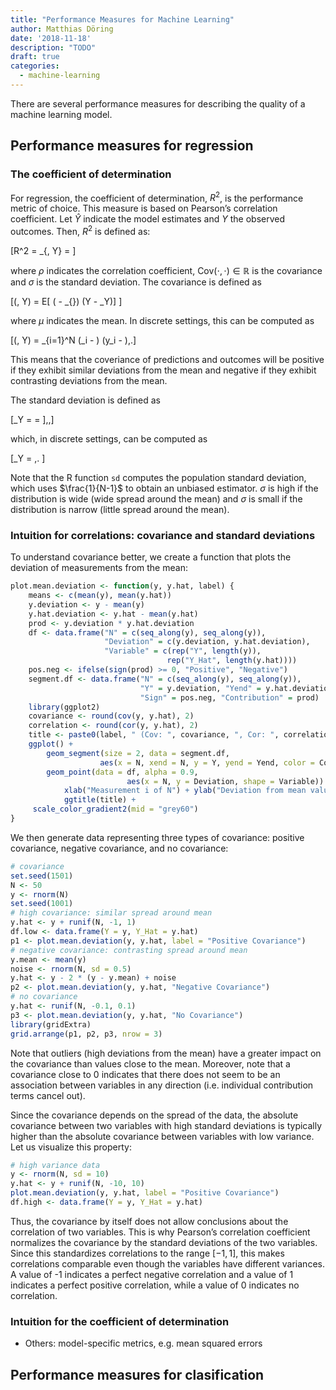 ```yaml
---
title: "Performance Measures for Machine Learning"
author: Matthias Döring
date: '2018-11-18'
description: "TODO"
draft: true
categories:
  - machine-learning
---
```

There are several performance measures for describing the quality of a machine learning model. 

## Performance measures for regression

### The coefficient of determination

For regression, the coefficient of determination, $R^2$, is the performance metric of choice. This measure is based on Pearson's correlation coefficient. Let $\hat{Y}$ indicate the model estimates and $Y$ the observed outcomes. Then, $R^2$ is defined as:

\[R^2 = \rho_{\hat{Y}, Y} = \frac{\text{Cov}(\hat{Y}, Y)}{\sigma_{\hat{Y}} \sigma_Y} \]

where $\rho$ indicates the correlation coefficient, $\text{Cov}(\cdot,\cdot) \in \mathbb{R}$ is the covariance and $\sigma$ is the standard deviation. The covariance is defined as

\[\text{Cov}(\hat{Y}, Y) = E[ (\hat{Y} - \mu_{\hat{Y}}) (Y - \mu_Y)] \]

where $\mu$ indicates the mean. In discrete settings, this can be computed as

\[\text{Cov}(\hat{Y}, Y) = \sum_{i=1}^N (\hat{y}_i - \overline{\hat{y}}) (y_i - \overline{y})\,.\]

This means that the coveriance of predictions and outcomes will be positive if they exhibit similar deviations from the mean and negative if they exhibit contrasting deviations from the mean. 

The standard deviation is defined as

\[\sigma_Y = \sqrt{\text{Var}(Y)} = \sqrt{E[(Y - \mu_Y)^2}]\,,\]

which, in discrete settings, can be computed as

\[\sigma_Y = \sqrt{\frac{1}{N} \sum_{i = 1}^N (y_i - \overline{y})^2}\,. \]

Note that the R function ```sd``` computes the population standard deviation, which uses $\frac{1}{N-1}$ to obtain an unbiased estimator. $\sigma$ is high if the distribution is wide (wide spread around the mean) and $\sigma$ is small if the distribution is narrow (little spread around the mean).

### Intuition for correlations: covariance and standard deviations

To understand covariance better, we create a function that plots the deviation of measurements from the mean:

```r
plot.mean.deviation <- function(y, y.hat, label) {
    means <- c(mean(y), mean(y.hat))
    y.deviation <- y - mean(y)
    y.hat.deviation <- y.hat - mean(y.hat)
    prod <- y.deviation * y.hat.deviation
    df <- data.frame("N" = c(seq_along(y), seq_along(y)), 
                     "Deviation" = c(y.deviation, y.hat.deviation),
                     "Variable" = c(rep("Y", length(y)), 
                                   rep("Y_Hat", length(y.hat))))
    pos.neg <- ifelse(sign(prod) >= 0, "Positive", "Negative")
    segment.df <- data.frame("N" = c(seq_along(y), seq_along(y)),
                             "Y" = y.deviation, "Yend" = y.hat.deviation,
                             "Sign" = pos.neg, "Contribution" = prod)
    library(ggplot2)
    covariance <- round(cov(y, y.hat), 2)
    correlation <- round(cor(y, y.hat), 2)
    title <- paste0(label, " (Cov: ", covariance, ", Cor: ", correlation, ")")
    ggplot() + 
        geom_segment(size = 2, data = segment.df, 
                    aes(x = N, xend = N, y = Y, yend = Yend, color = Contribution))  +
        geom_point(data = df, alpha = 0.9,
                          aes(x = N, y = Deviation, shape = Variable)) +
            xlab("Measurement i of N") + ylab("Deviation from mean value") +
            ggtitle(title) +
     scale_color_gradient2(mid = "grey60")
}
```

We then generate data representing three types of covariance: positive covariance, negative covariance, and no covariance:

```r
# covariance
set.seed(1501)
N <- 50
y <- rnorm(N)
set.seed(1001)
# high covariance: similar spread around mean
y.hat <- y + runif(N, -1, 1)
df.low <- data.frame(Y = y, Y_Hat = y.hat)
p1 <- plot.mean.deviation(y, y.hat, label = "Positive Covariance")
# negative covariance: contrasting spread around mean
y.mean <- mean(y)
noise <- rnorm(N, sd = 0.5)
y.hat <- y - 2 * (y - y.mean) + noise
p2 <- plot.mean.deviation(y, y.hat, "Negative Covariance")
# no covariance
y.hat <- runif(N, -0.1, 0.1)
p3 <- plot.mean.deviation(y, y.hat, "No Covariance")
library(gridExtra)
grid.arrange(p1, p2, p3, nrow = 3)
```

Note that outliers (high deviations from the mean) have a greater impact on the covariance than values close to the mean. Moreover, note that a covariance close to 0 indicates that there does not seem to be an association between variables in any direction (i.e. individual contribution terms cancel out).

Since the covariance depends on the spread of the data, the absolute covariance between two variables with high standard deviations is typically higher than the absolute covariance between variables with low variance. Let us visualize this property:

```r
# high variance data
y <- rnorm(N, sd = 10)
y.hat <- y + runif(N, -10, 10)
plot.mean.deviation(y, y.hat, label = "Positive Covariance")
df.high <- data.frame(Y = y, Y_Hat = y.hat)
```

Thus, the covariance by itself does not allow conclusions about the correlation of two variables. This is why Pearson's correlation coefficient normalizes the covariance by the standard deviations of the two variables. Since this standardizes correlations to the range $[-1,1]$, this makes correlations comparable even though the variables have different variances. 
A value of -1 indicates a perfect negative correlation and a value of 1 indicates a perfect positive correlation, while a value of 0 indicates no correlation. 


### Intuition for the coefficient of determination





- Others: model-specific metrics, e.g. mean squared errors

## Performance measures for clasification

